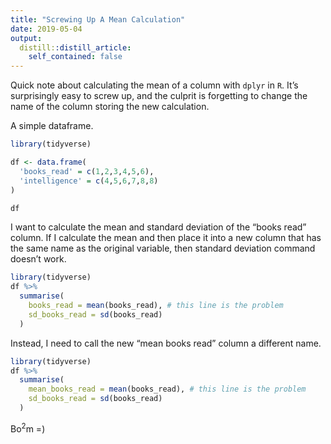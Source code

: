 ```yaml
---
title: "Screwing Up A Mean Calculation"
date: 2019-05-04
output:
  distill::distill_article:
    self_contained: false
---
```



Quick note about calculating the mean of a column with `dplyr` in `R`. It's surprisingly easy to screw up, and the culprit is forgetting to change the name of the column storing the new calculation. 

A simple dataframe.

```r
library(tidyverse)

df <- data.frame(
  'books_read' = c(1,2,3,4,5,6),
  'intelligence' = c(4,5,6,7,8,8)
)

df
```

I want to calculate the mean and standard deviation of the "books read" column. If I calculate the mean and then place it into a new column that has the same name as the original variable, then standard deviation command doesn't work.

```r
library(tidyverse)
df %>%
  summarise(
    books_read = mean(books_read), # this line is the problem
    sd_books_read = sd(books_read)
  )
```
Instead, I need to call the new "mean books read" column a different name.

```r
library(tidyverse)
df %>%
  summarise(
    mean_books_read = mean(books_read), # this line is the problem
    sd_books_read = sd(books_read)
  )
```


Bo$^2$m =)